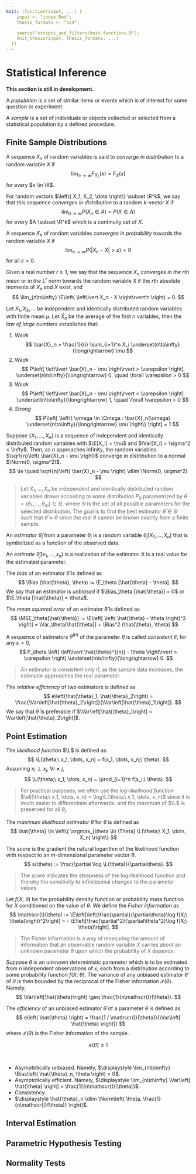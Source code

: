 ```yaml
---
knit: (function(input, ...) {
    input <- "index.Rmd";
    thesis_formats <- "bs4";

    source("scripts_and_filters/knit-functions.R");
    knit_thesis(input, thesis_formats, ...)
  })
---
```


# Statistical Inference

::: {.redbox}
**This section is still in development.**
:::

::: {.definition name="Population"}
A _population_ is a set of similar items or events which is of interest for some question or experiment.
:::

::: {.definition name="Sample"}
A _sample_ is a set of individuals or objects collected or selected from a statistical population by a defined procedure.
:::

## Finite Sample Distributions

::: {.definition name="Convergence in Distribution"}
A sequence $\displaystyle X_n$ of random variables is said to _converge in distribution_ to a random variable $X$ if
$$
\lim_{n\to\infty} F_{X_n}(x) = F_X(x)
$$
for every $x \in \R$.

For random vectors $\left\{ X_1, X_2, \dots \right\} \subset \R^k$, we say that this sequence _converges in distribution_ to a random $k$-vector $X$ if
$$
\lim_{n\to\infty} P(X_n\in A) = P(X\in A)
$$
for every $A \subset \R^k$ which is a continuity set of $X$.
:::

::: {.definition name="Convergence in Probability"}
A sequence $\displaystyle X_n$ of random variables _converges in probability_ towards the random variable $X$ if
$$
\lim_{n\to\infty} P\left( \left\lvert X_n - X \right\rvert > \varepsilon \right) = 0
$$
for all $\varepsilon > 0$.
:::

::: {.definition name="Convergence in Mean"}
Given a real number $r \geq 1$, we say that the sequence $X_n$ _converges in the $r$th mean_ or _in the $L^r$ norm_ towards the random variable $X$ if the $r$th absolute moments of $X_n$ and $X$ exist, and
$$
\lim_{n\to\infty} \E\left( \left\lvert X_n - X \right\rvert^r \right) = 0.
$$
:::

::: {.theorem name="Law of Large Numbers"}
Let $X_1, X_2, \dots$ be independent and identically distributed random variables with finite mean $\mu$. Let $\bar{X}_n$ be the average of the first $n$ variables, then the _law of large numbers_ establishes that:

1. _Weak_
$$
\bar{X}_n = \frac{1}{n} \sum_{i=1}^n X_i \underset{n\to\infty}{\longrightarrow} \mu
$$
2. _Weak_
$$
P\left[ \left\lvert \bar{X}_n - \mu \right\rvert > \varepsilon \right] \underset{n\to\infty}{\longrightarrow} 0, \quad \forall \varepsilon > 0
$$
3. _Weak_
$$
P\left[ \left\lvert \bar{X}_n - \mu \right\rvert < \varepsilon \right] \underset{n\to\infty}{\longrightarrow} 1, \quad \forall \varepsilon > 0
$$
4. _Strong_
$$
P\left[ \left\{ \omega \in \Omega : \bar{X}_n(\omega) \underset{n\to\infty}{\longrightarrow} \mu \right\} \right] = 1
$$
:::

::: {.theorem name="Central Limit Theorem"}
Suppose $\left\{X_1, \dots, X_n\right\}$ is a sequence of independent and identically distributed random variables with $\E[X_i] = \mu$ and $\Var[X_i] = \sigma^2 < \infty$. Then, as $n$ approaches infinity, the random variables $\sqrt{n}\left( \bar{X}_n - \mu \right)$ converge in distribution to a normal $\Norm(0, \sigma^2)$.
$$
\ie \quad \sqrt{n}\left( \bar{X}_n - \mu \right) \dlim \Norm(0, \sigma^2)
$$
:::

> Let $X_1, \dots, X_n$ be independent and identically distributed random variables drawn according to some distribution $P_\theta$ parametrized by $\theta = (\theta_1, \dots, \theta_m) \in \Theta$, where $\Theta$ is the set of all possible parameters for the selected distribution. The goal is to find the best estimator $\hat{\theta} \in \Theta$ such that $\hat{\theta} \approx \theta$ since the real $\theta$ cannot be known exactly from a finite sample.

::: {.definition name="Estimator"}
An _estimator_ $\hat{\theta}_j$ from a parameter $\theta_j$ is a random variable $\hat{\theta}_j(X_1, \dots, X_n)$ that is symbolized as a function of the observed data.
:::

::: {.definition name="Estimate"}
An _estimate_ $\hat{\theta}_j(x_1, \dots, x_n)$ is a realization of the estimator. It is a real value for the estimated parameter.
:::

::: {.definition name="Bias"}
The _bias_ of an estimator $\hat{\theta}$ is defined as
$$
\Bias (\hat{\theta}, \theta) := \E_\theta [\hat{\theta} - \theta].
$$
We say that an estimator is _unbiased_ if $\Bias_\theta [\hat{\theta}] = 0$ or $\E_\theta [\hat{\theta}] = \theta$.
:::

::: {.definition name="Mean Squared Error"}
The _mean squared error_ of an estimator $\hat{\theta}$ is defined as
$$
\MSE_\theta[\hat{\theta}] := \E\left[ \left( \hat{\theta} - \theta \right)^2 \right] = \Var_\theta[\hat{\theta}] + \Bias^2 (\hat{\theta}, \theta)
$$
:::

::: {.definition name="Consistency"}
A sequence of estimators $\hat{\theta}^{(n)}$ of the parameter $\theta$ is called _consistent_ if, for any $\varepsilon > 0$,
$$
P_\theta \left[ \left\lvert \hat{\theta}^{(n)} - \theta \right\rvert > \varepsilon \right] \underset{n\to\infty}{\longrightarrow} 0.
$$

> An estimator is consistent only if, as the sample data increases, the estimator approaches the real parameter.
:::

::: {.definition name="Relative Efficiency"}
The _relative efficiency_ of two estimators is defined as
$$
e\left(\hat{\theta}_1, \hat{\theta}_2\right) = \frac{\Var\left[\hat{\theta}_2\right]}{\Var\left[\hat{\theta}_1\right]}.
$$
We say that $\hat{\theta}$ is preferable if $\Var\left[\hat{\theta}_1\right] < \Var\left[\hat{\theta}_2\right]$.
:::

## Point Estimation

::: {.definition name="Likelihood Function"}
The _likelihood function_ $\L$ is defined as
$$
\L(\theta;\ x_1, \dots, x_n) = f(x_1, \dots, x_n;\ \theta).
$$
Assuming $x_i \perp x_j$, $\forall i \neq j$,
$$
\L(\theta;\ x_1, \dots, x_n) = \prod_{i=1}^n f(x_i;\ \theta).
$$

> For practical purposes, we often use the _log-likelihood function_ $\ell(\theta;\ x_1, \dots, x_n) = \log\L(\theta;\ x_1, \dots, x_n)$ since it is much easier to differentiate afterwards, and the maximum of $\L$ is preserved for all $\theta_j$.

:::

::: {.definition name="Maximum Likelihood Estimator"}
The _maximum likelihood estimator_ $\hat{\theta}$ for $\theta$ is defined as
$$
\hat{\theta} \in \left\{ \argmax_{\theta \in \Theta} \L(\theta;\ X_1, \dots, X_n) \right\}
$$
:::

::: {.definition name="Score"}
The _score_ is the gradient the natural logarithm of the likelihood function with respect to an $m$-dimensional parameter vector $\theta$.
$$
s(\theta) := \frac{\partial \log \L(\theta)}{\partial\theta}.
$$

> The score indicates the steepness of the log-likelihood function and thereby the sensitivity to infinitesimal changes to the parameter values.
:::

::: {.definition name="Fisher Information"}
Let $f(X;\ \theta)$ be the probability density function or probability mass function for $X$ conditioned on the value of $\theta$. We define the _Fisher information_ as
$$
\mathscr{I}(\theta) := \E\left[\left(\frac{\partial}{\partial\theta}\log f(X;\ \theta)\right)^2\right] = - \E\left[\frac{\partial^2}{\partial\theta^2}\log f(X;\ \theta)\right].
$$

> The Fisher information is a way of measuring the amount of information that an observable random variable $X$ carries about an unknown parameter $\theta$ upon which the probability of $X$ depends.
:::

::: {.definition name="Cramér–Rao Bound"}
Suppose $\theta$ is an unknown deterministic parameter which is to be estimated from $n$ independent observations of $x$, each from a distribution according to some probability function $f(X;\ \theta)$. The variance of any unbiased estimator $\hat{\theta}$ of $\theta$ is then bounded by the reciprocal of the Fisher information $\mathscr{I}(\theta)$. Namely,
$$
\Var\left[\hat{\theta}\right] \geq \frac{1}{n\mathscr{I}(\theta)}.
$$
:::

::: {.definition name="Efficiency"}
The _efficiency_ of an unbiased estimator $\hat{\theta}$ of a parameter $\theta$ is defined as
$$
e\left( \hat{\theta} \right) = \frac{1 / \mathscr{I}(\theta)}{\Var\left[ \hat{\theta} \right]}
$$
where $\mathscr{I}(\theta)$ is the Fisher information of the sample.
:::

::: {.proposition}
$$
e\left( \hat{\theta} \right) \leq 1
$$
:::

::: {.remark name="Maximum Likelihood Estimator Properties"}
<br/>

* Asymptotically unbiased. Namely, $\displaystyle \lim_{n\to\infty} \Bias\left( \hat{\theta}_n, \theta \right) = 0$.
* Asymptotically efficient. Namely, $\displaystyle \lim_{n\to\infty} \Var\left[ \hat{\theta} \right] = \frac{1}{n\mathscr{I}(\theta)}$.
* Consistency.
* $\displaystyle \hat{\theta}_n \dlim \Norm\left( \theta, \frac{1}{n\mathscr{I}(\theta)} \right)$.
:::

## Interval Estimation

## Parametric Hypothesis Testing

## Normality Tests




















